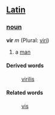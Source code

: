 ==[[Latin]]==
===[[noun]]===
'''vir''' ''m'' (Plural: [[viri]])

# a [[man]]
====Derived words====
: [[virilis]]
====Related words====
: [[vis]]